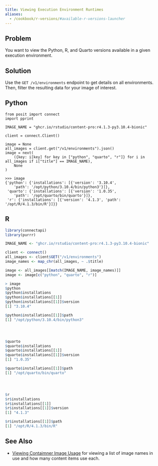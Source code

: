 ```yaml
---
title: Viewing Execution Environment Runtimes
aliases:
  - /cookbook/r-versions/#available-r-versions-launcher
---
```


## Problem

You want to view the Python, R, and Quarto versions available in a given execution environment.

## Solution

Use the `GET /v1/environments` endpoint to get details on all environments. Then, filter the resulting data for your image of interest.

::: {.panel-tabset group="language"}

## Python

```.python
from posit import connect
import pprint

IMAGE_NAME = "ghcr.io/rstudio/content-pro:r4.1.3-py3.10.4-bionic"

client = connect.Client()

image = None
all_images = client.get("/v1/environments").json()
image = next(
    ({key: i[key] for key in ["python", "quarto", "r"]} for i in all_images if i["title"] == IMAGE_NAME),
    None
)
```

```.python
>>> image
{'python': {'installations': [{'version': '3.10.4',
    'path': '/opt/python/3.10.4/bin/python3'}]},
 'quarto': {'installations': [{'version': '1.0.35',
    'path': '/opt/quarto/bin/quarto'}]},
 'r': {'installations': [{'version': '4.1.3', 'path': '/opt/R/4.1.3/bin/R'}]}}
```

## R

```.r
library(connectapi)
library(purrr)

IMAGE_NAME <- "ghcr.io/rstudio/content-pro:r4.1.3-py3.10.4-bionic"

client <- connect()
all_images <- client$GET("/v1/environments")
image_names <- map_chr(all_images, ~ .$title)

image <- all_images[[match(IMAGE_NAME, image_names)]]
image <- image[c("python", "quarto", "r")]
```

```.r
> image
$python
$python$installations
$python$installations[[1]]
$python$installations[[1]]$version
[1] "3.10.4"

$python$installations[[1]]$path
[1] "/opt/python/3.10.4/bin/python3"




$quarto
$quarto$installations
$quarto$installations[[1]]
$quarto$installations[[1]]$version
[1] "1.0.35"

$quarto$installations[[1]]$path
[1] "/opt/quarto/bin/quarto"




$r
$r$installations
$r$installations[[1]]
$r$installations[[1]]$version
[1] "4.1.3"

$r$installations[[1]]$path
[1] "/opt/R/4.1.3/bin/R"
```

:::

## See Also

- [Viewing Contaimner Image Usage](../01-viewing-container-image-usage/index.qmd) for viewing a list of image names in use and how many content items use each.
